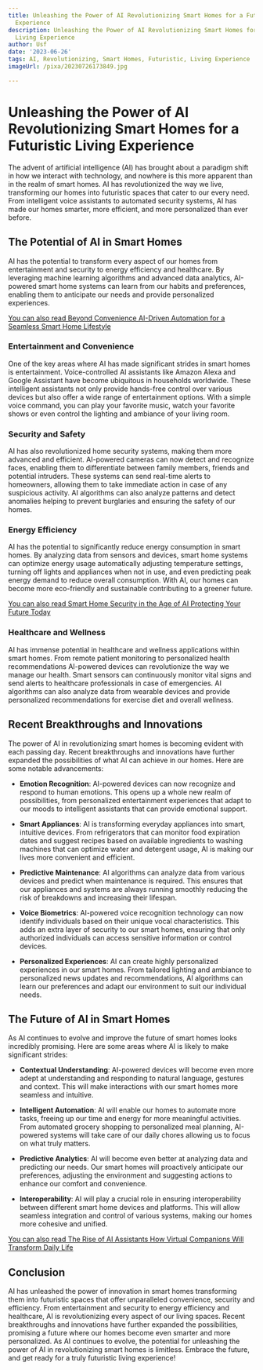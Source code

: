```yaml
---
title: Unleashing the Power of AI Revolutionizing Smart Homes for a Futuristic Living
  Experience
description: Unleashing the Power of AI Revolutionizing Smart Homes for a Futuristic
  Living Experience
author: Usf
date: '2023-06-26'
tags: AI, Revolutionizing, Smart Homes, Futuristic, Living Experience
imageUrl: /pixa/20230726173849.jpg

---
```

# Unleashing the Power of AI Revolutionizing  Smart Homes for a Futuristic Living  Experience

The advent of artificial  intelligence (AI) has brought about  a paradigm shift in how we interact with technology, and nowhere  is this more apparent than in the realm of  smart homes. AI has revolutionized the way we live, transforming our homes into futuristic spaces that cater to our  every need. From  intelligent  voice assistants to automated security systems, AI has made our homes smarter,  more efficient, and more personalized than ever before.

## The  Potential of AI in Smart Homes

AI has the potential to transform every aspect of our  homes from entertainment and security to  energy efficiency and healthcare. By leveraging machine learning algorithms and advanced  data analytics, AI-powered smart home systems can learn from our habits and preferences, enabling them to anticipate our needs and provide personalized experiences.

[You can also read Beyond  Convenience AI-Driven Automation for  a Seamless Smart Home Lifestyle](Beyond%20Convenience%20AI-Driven%20Automation%20for%20a%20Seamless%20Smart%20Home%20Lifestyle)


### Entertainment and  Convenience

One  of the key  areas where AI has made  significant strides in smart homes is entertainment. Voice-controlled AI assistants like Amazon Alexa and Google Assistant have become ubiquitous in households worldwide. These  intelligent assistants not only provide hands-free control over various devices but also offer a wide range of entertainment options. With a simple voice command, you can play your favorite music,  watch your favorite shows or even  control the lighting and ambiance of your living room.

###  Security and Safety

AI has also revolutionized home security systems, making them more advanced and efficient. AI-powered cameras can now detect and recognize faces, enabling  them to  differentiate between family members, friends and potential intruders. These systems can send real-time alerts to homeowners, allowing them to take immediate action in case of any suspicious activity. AI algorithms can also analyze patterns and detect  anomalies helping to prevent burglaries and ensuring the safety of our homes.

### Energy  Efficiency

AI has  the  potential to significantly reduce energy  consumption in smart homes. By analyzing data from sensors and devices, smart home systems can optimize energy usage automatically adjusting temperature  settings, turning off  lights and appliances when not in use, and even predicting peak energy demand to reduce overall consumption. With AI, our homes can become more eco-friendly and sustainable contributing  to a greener future.

[You can  also read Smart Home Security in the Age of AI Protecting Your Future Today](Smart%20Home%20Security%20in%20the%20Age%20of%20AI%20Protecting%20Your%20Future%20Today)


### Healthcare and Wellness

AI has immense potential  in healthcare and wellness applications within smart homes. From remote patient  monitoring to personalized health  recommendations AI-powered devices can revolutionize  the way we manage our health. Smart sensors can continuously monitor vital  signs and send alerts  to healthcare professionals in case of emergencies. AI algorithms can also analyze data from wearable devices  and provide personalized recommendations for exercise diet and overall wellness.

## Recent Breakthroughs and Innovations

The power of AI in revolutionizing smart homes is becoming evident with each passing day. Recent breakthroughs and innovations have further expanded the possibilities of what AI  can achieve in our homes. Here are some notable advancements:

-  **Emotion  Recognition**: AI-powered devices can now recognize and  respond  to human emotions. This opens up a whole new realm of possibilities, from personalized entertainment experiences that adapt to our moods to intelligent assistants that can provide emotional support.

-  **Smart Appliances**: AI is transforming everyday appliances into smart, intuitive devices. From refrigerators  that can monitor food expiration dates and suggest  recipes based on available ingredients to  washing machines that can  optimize water and detergent usage, AI is making  our lives more convenient and efficient.

- **Predictive Maintenance**: AI algorithms can  analyze data from various devices and predict when maintenance is required. This ensures that our appliances and systems are always running smoothly reducing the risk of breakdowns and increasing  their lifespan.

- **Voice Biometrics**: AI-powered voice  recognition technology can now identify individuals based on their unique vocal characteristics. This adds an extra layer of security to our smart homes, ensuring that only  authorized  individuals can access sensitive information or control devices.

- **Personalized Experiences**: AI can create highly personalized experiences in our smart homes. From tailored lighting  and ambiance to personalized news updates and recommendations, AI algorithms  can learn our preferences and adapt our environment to suit our individual needs.

## The Future  of AI in Smart Homes

As AI continues to evolve and  improve the future of smart homes looks  incredibly promising. Here are some areas where AI is likely to make significant strides:

- **Contextual Understanding**: AI-powered devices will become  even more adept at understanding and  responding to natural language, gestures and context. This will make interactions with our smart homes  more seamless and intuitive.

- **Intelligent Automation**: AI will enable our homes to  automate more tasks, freeing up our time and  energy for more meaningful activities. From  automated grocery shopping to  personalized meal planning, AI-powered systems will take care of  our daily chores allowing us to focus on what truly matters.

-  **Predictive Analytics**: AI will become even better at analyzing data  and predicting  our needs. Our smart  homes will proactively anticipate our preferences, adjusting the environment and suggesting actions  to enhance our comfort and convenience.

-  **Interoperability**: AI will play a crucial role in ensuring interoperability between different smart home devices and platforms. This will allow seamless  integration and control of various  systems, making our homes more cohesive and unified.

[You can also  read The Rise of AI Assistants  How Virtual Companions Will Transform Daily  Life](The%20Rise%20of%20AI%20Assistants%20How%20Virtual%20Companions%20Will%20Transform%20Daily%20Life)


## Conclusion

AI has unleashed the power of innovation in smart homes transforming them into futuristic spaces that offer unparalleled convenience, security  and  efficiency. From entertainment and security to energy efficiency and healthcare, AI is  revolutionizing every aspect of our  living spaces. Recent breakthroughs and innovations have  further expanded the  possibilities,  promising a future where our homes become even smarter and more personalized.  As  AI continues to evolve, the potential for  unleashing the  power of AI in revolutionizing smart homes  is limitless. Embrace the future, and get ready for  a  truly futuristic living  experience!